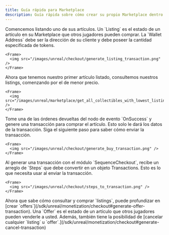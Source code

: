 ```yaml
---
title: Guía rápida para Marketplace
description: Guía rápida sobre cómo crear su propio Marketplace dentro del juego usando el SDK de Unreal de Sequence.
---
```


<Steps>
  <Step title="Listar un artículo en su Marketplace">
    Comencemos listando uno de sus artículos. Un `Listing` es el estado de un artículo en su Marketplace que
    otros jugadores pueden comprar. La `Wallet Address` debe ser la dirección de su cliente y debe poseer la cantidad especificada de tokens.

    <Frame>
      <img src="/images/unreal/checkout/generate_listing_transaction.png" />
    </Frame>
  </Step>

  <Step title="Consultar `Listings`">
    Ahora que tenemos nuestro primer artículo listado, consultemos nuestros listings, comenzando por el de menor precio.

    <Frame>
      <img src="/images/unreal/marketplace/get_all_collectibles_with_lowest_listings_first.png" />
    </Frame>
  </Step>

  <Step title="Seleccionar y comprar orden">
    Tome una de las órdenes devueltas del nodo de evento `OnSuccess` y genere una transacción para comprar el artículo.
    Esto solo le dará los datos de la transacción. Siga el siguiente paso para saber cómo enviar la transacción.

    <Frame>
      <img src="/images/unreal/checkout/generate_buy_transaction.png" />
    </Frame>
  </Step>

  <Step title="Convertir pasos en una transacción">
    Al generar una transacción con el módulo `SequenceCheckout`, recibe un arreglo de `Steps` que debe
    convertir en un objeto Transactions. Esto es lo que necesita usar al enviar la transacción.

    <Frame>
      <img src="/images/unreal/checkout/steps_to_transaction.png" />
    </Frame>
  </Step>

  <Step title="Próximos pasos">
    Ahora que sabe cómo consultar y comprar `listings`, puede profundizar en [crear `offers`](/sdk/unreal/monetization/checkout#generate-offer-transaction). Una `Offer` es
    el estado de un artículo que otros jugadores pueden venderle a usted. Además, también tiene la posibilidad de [cancelar cualquier `listing` u
    `offer`.](/sdk/unreal/monetization/checkout#generate-cancel-transaction)
  </Step>
</Steps>
